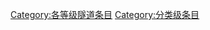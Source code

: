 {{catmore1|[[Wikipedia:隧道专题|Wikipedia:隧道专题]]}}
{{Articles by Quality| topic=隧道|project=隧道|format=TOC}}
{{Wikipedia category}}
{{emptycat}}

[[Category:各等级隧道条目|Category:各等级隧道条目]]
[[Category:分类级条目|Category:分类级条目]]
